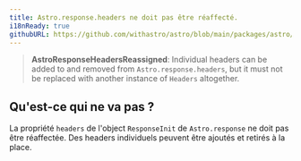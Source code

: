 ```yaml
---
title: Astro.response.headers ne doit pas être réaffecté.
i18nReady: true
githubURL: https://github.com/withastro/astro/blob/main/packages/astro/src/core/errors/errors-data.ts
---
```


> **AstroResponseHeadersReassigned**: Individual headers can be added to and removed from `Astro.response.headers`, but it must not be replaced with another instance of `Headers` altogether.

## Qu'est-ce qui ne va pas ?
La propriété `headers` de l'object `ResponseInit` de `Astro.response` ne doit pas être réaffectée. Des headers individuels peuvent être ajoutés et retirés à la place.
